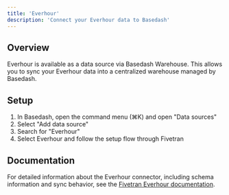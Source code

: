 ```yaml
---
title: 'Everhour'
description: 'Connect your Everhour data to Basedash'
---
```


## Overview

Everhour is available as a data source via Basedash Warehouse. This allows you to sync your Everhour data into a centralized warehouse managed by Basedash.

## Setup

1. In Basedash, open the command menu (⌘K) and open "Data sources"
2. Select "Add data source"
3. Search for "Everhour"
4. Select Everhour and follow the setup flow through Fivetran

## Documentation

For detailed information about the Everhour connector, including schema information and sync behavior, see the [Fivetran Everhour documentation](https://fivetran.com/docs/connectors/applications/everhour).
